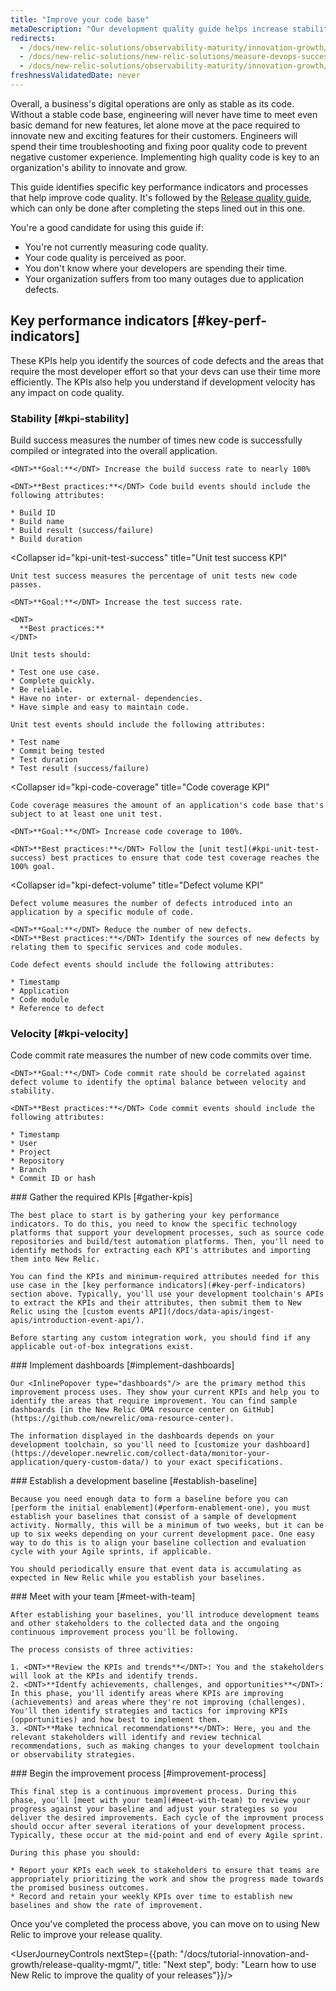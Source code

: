 ```yaml
---
title: "Improve your code base"
metaDescription: "Our development quality guide helps increase stability by using New Relic to ensure that fewer defects are introduced into the code base."
redirects: 
  - /docs/new-relic-solutions/observability-maturity/innovation-growth/development-quality-implementation-guide
  - /docs/new-relic-solutions/new-relic-solutions/measure-devops-success
  - /docs/new-relic-solutions/observability-maturity/innovation-growth/improving-development-quality-guide/
freshnessValidatedDate: never
---
```


Overall, a business's digital operations are only as stable as its code. Without a stable code base, engineering will never have time to meet even basic demand for new features, let alone move at the pace required to innovate new and exciting features for their customers. Engineers will spend their time troubleshooting and fixing poor quality code to prevent negative customer experience. Implementing high quality code is key to an organization's ability to innovate and grow.

This guide identifies specific key performance indicators and processes that help improve code quality. It's followed by the [Release quality guide](/docs/new-relic-solutions/observability-maturity/innovation-growth/release-quality-implementation-guide), which can only be done after completing the steps lined out in this one.

You're a good candidate for using this guide if:

* You're not currently measuring code quality.
* Your code quality is perceived as poor.
* You don't know where your developers are spending their time.
* Your organization suffers from too many outages due to application defects.

## Key performance indicators [#key-perf-indicators]

These KPIs help you identify the sources of code defects and the areas that require the most developer effort so that your devs can use their time more efficiently. The KPIs also help you understand if development velocity has any impact on code quality.

### Stability [#kpi-stability]

<CollapserGroup>
  <Collapser
    id="kpi-build-success"
    title="Build success KPI"
  >
    Build success measures the number of times new code is successfully compiled or integrated into the overall application.

    <DNT>**Goal:**</DNT> Increase the build success rate to nearly 100%

    <DNT>**Best practices:**</DNT> Code build events should include the following attributes:

    * Build ID
    * Build name
    * Build result (success/failure)
    * Build duration
  </Collapser>

  <Collapser
    id="kpi-unit-test-success"
    title="Unit test success KPI"
  >
    Unit test success measures the percentage of unit tests new code passes.

    <DNT>**Goal:**</DNT> Increase the test success rate.

    <DNT>
      **Best practices:**
    </DNT>

    Unit tests should:

    * Test one use case.
    * Complete quickly.
    * Be reliable.
    * Have no inter- or external- dependencies.
    * Have simple and easy to maintain code.

    Unit test events should include the following attributes:

    * Test name
    * Commit being tested
    * Test duration
    * Test result (success/failure)
  </Collapser>

  <Collapser
    id="kpi-code-coverage"
    title="Code coverage KPI"
  >
    Code coverage measures the amount of an application's code base that's subject to at least one unit test.

    <DNT>**Goal:**</DNT> Increase code coverage to 100%.

    <DNT>**Best practices:**</DNT> Follow the [unit test](#kpi-unit-test-success) best practices to ensure that code test coverage reaches the 100% goal.
  </Collapser>

  <Collapser
    id="kpi-defect-volume"
    title="Defect volume KPI"
  >
    Defect volume measures the number of defects introduced into an application by a specific module of code.

    <DNT>**Goal:**</DNT> Reduce the number of new defects.
    <DNT>**Best practices:**</DNT> Identify the sources of new defects by relating them to specific services and code modules.

    Code defect events should include the following attributes:

    * Timestamp
    * Application
    * Code module
    * Reference to defect
  </Collapser>
</CollapserGroup>

### Velocity [#kpi-velocity]

<CollapserGroup>
  <Collapser
    id="kpi-commit-volume"
    title="Code commit volume KPI"
  >
    Code commit rate measures the number of new code commits over time.

    <DNT>**Goal:**</DNT> Code commit rate should be correlated against defect volume to identify the optimal balance between velocity and stability.

    <DNT>**Best practices:**</DNT> Code commit events should include the following attributes:

    * Timestamp
    * User
    * Project
    * Repository
    * Branch
    * Commit ID or hash
  </Collapser>
</CollapserGroup>

<Steps>
  <Step>
    ### Gather the required KPIs [#gather-kpis]

    The best place to start is by gathering your key performance indicators. To do this, you need to know the specific technology platforms that support your development processes, such as source code repositories and build/test automation platforms. Then, you'll need to identify methods for extracting each KPI's attributes and importing them into New Relic.

    You can find the KPIs and minimum-required attributes needed for this use case in the [key performance indicators](#key-perf-indicators) section above. Typically, you'll use your development toolchain's APIs to extract the KPIs and their attributes, then submit them to New Relic using the [custom events API](/docs/data-apis/ingest-apis/introduction-event-api/).

    Before starting any custom integration work, you should find if any applicable out-of-box integrations exist.  

  </Step>

  <Step>
    ### Implement dashboards [#implement-dashboards]

    Our <InlinePopover type="dashboards"/> are the primary method this improvement process uses. They show your current KPIs and help you to identify the areas that require improvement. You can find sample dashboards [in the New Relic OMA resource center on GitHub](https://github.com/newrelic/oma-resource-center).

    The information displayed in the dashboards depends on your development toolchain, so you'll need to [customize your dashboard](https://developer.newrelic.com/collect-data/monitor-your-application/query-custom-data/) to your exact specifications.  

  </Step>

  <Step>
    ### Establish a development baseline [#establish-baseline]

    Because you need enough data to form a baseline before you can [perform the initial enablement](#perform-enablement-one), you must establish your baselines that consist of a sample of development activity. Normally, this will be a minimum of two weeks, but it can be up to six weeks depending on your current development pace. One easy way to do this is to align your baseline collection and evaluation cycle with your Agile sprints, if applicable.

    You should periodically ensure that event data is accumulating as expected in New Relic while you establish your baselines.  

  </Step>

  <Step>
    ### Meet with your team [#meet-with-team]

    After establishing your baselines, you'll introduce development teams and other stakeholders to the collected data and the ongoing continuous improvement process you'll be following.

    The process consists of three activities:

    1. <DNT>**Review the KPIs and trends**</DNT>: You and the stakeholders will look at the KPIs and identify trends.
    2. <DNT>**Identfy achievements, challenges, and opportunities**</DNT>: In this phase, you'll identify areas where KPIs are improving (achievements) and areas where they're not improving (challenges). You'll then identify strategies and tactics for improving KPIs (opportunities) and how best to implement them.
    3. <DNT>**Make technical recommendations**</DNT>: Here, you and the relevant stakeholders will identify and review technical recommendations, such as making changes to your development toolchain or observability strategies.
  </Step>

  <Step>
    ### Begin the improvement process [#improvement-process]

    This final step is a continuous improvement process. During this phase, you'll [meet with your team](#meet-with-team) to review your progress against your baseline and adjust your strategies so you deliver the desired improvements. Each cycle of the improvment process should occur after several iterations of your development process. Typically, these occur at the mid-point and end of every Agile sprint.

    During this phase you should:

    * Report your KPIs each week to stakeholders to ensure that teams are appropriately prioritizing the work and show the progress made towards the promised business outcomes.
    * Record and retain your weekly KPIs over time to establish new baselines and show the rate of improvement.  

  </Step>
</Steps>

Once you've completed the process above, you can move on to using New Relic to improve your release quality.

<UserJourneyControls nextStep={{path: "/docs/tutorial-innovation-and-growth/release-quality-mgmt/", title: "Next step", body: "Learn how to use New Relic to improve the quality of your releases"}}/>
